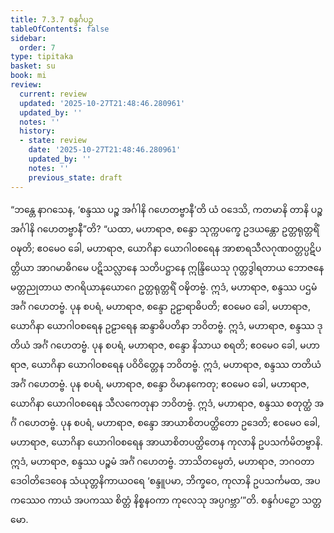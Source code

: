 ```yaml
---
title: 7.3.7 စန္ဒင်္ဂပဉှ
tableOfContents: false
sidebar:
  order: 7
type: tipitaka
basket: su
book: mi
review:
  current: review
  updated: '2025-10-27T21:48:46.280961'
  updated_by: ''
  notes: ''
  history:
  - state: review
    date: '2025-10-27T21:48:46.280961'
    updated_by: ''
    notes: ''
    previous_state: draft
---
```



<ReviewStatus review={frontmatter.review} showDetails={true} />

<HypothesisAnnotation frontmatter={frontmatter} />

<DynamicBreadcrumb />

<Division number="251" book="mi" e="ch" v="28">

<Paragraph number="1804" book="mi">
“ဘန္တေ နာဂသေန, ‘စန္ဒဿ ပဉ္စ အင်္ဂါနိ ဂဟေတဗ္ဗာနီ’တိ ယံ ဝဒေသိ, ကတမာနိ တာနိ ပဉ္စ အင်္ဂါနိ ဂဟေတဗ္ဗာနီ”တိ? “ယထာ, မဟာရာဇ, စန္ဒော သုက္ကပက္ခေ ဥဒယန္တော ဥတ္တရုတ္တရိံ ဝဍ္ဎတိ; ဧဝမေဝ ခေါ, မဟာရာဇ, ယောဂိနာ ယောဂါဝစရေန အာစာရသီလဂုဏဝတ္တပ္ပဋိပတ္တိယာ အာဂမာဓိဂမေ ပဋိသလ္လာနေ သတိပဋ္ဌာနေ ဣန္ဒြိယေသု ဂုတ္တဒွါရတာယ ဘောဇနေ မတ္တညုတာယ ဇာဂရိယာနုယောဂေ ဥတ္တရုတ္တရိံ ဝဍ္ဎိတဗ္ဗံ. ဣဒံ, မဟာရာဇ, စန္ဒဿ ပဌမံ အင်္ဂံ ဂဟေတဗ္ဗံ.
</Paragraph>

<Paragraph number="1805" book="mi">
ပုန စပရံ, မဟာရာဇ, စန္ဒော ဥဠာရာဓိပတိ; ဧဝမေဝ ခေါ, မဟာရာဇ, ယောဂိနာ ယောဂါဝစရေန ဥဠာရေန ဆန္ဒာဓိပတိနာ ဘဝိတဗ္ဗံ. ဣဒံ, မဟာရာဇ, စန္ဒဿ ဒုတိယံ အင်္ဂံ ဂဟေတဗ္ဗံ.
</Paragraph>

<Paragraph number="1806" book="mi">
ပုန စပရံ, မဟာရာဇ, စန္ဒော နိသာယ စရတိ; ဧဝမေဝ ခေါ, မဟာရာဇ, ယောဂိနာ ယောဂါဝစရေန ပဝိဝိတ္တေန ဘဝိတဗ္ဗံ. ဣဒံ, မဟာရာဇ, စန္ဒဿ တတိယံ အင်္ဂံ ဂဟေတဗ္ဗံ.
</Paragraph>

<Paragraph number="1807" book="mi">
ပုန စပရံ, မဟာရာဇ, စန္ဒော ဝိမာနကေတု; ဧဝမေဝ ခေါ, မဟာရာဇ, ယောဂိနာ ယောဂါဝစရေန သီလကေတုနာ ဘဝိတဗ္ဗံ. ဣဒံ, မဟာရာဇ, စန္ဒဿ စတုတ္ထံ အင်္ဂံ ဂဟေတဗ္ဗံ.
</Paragraph>

<Paragraph number="1808" book="mi">
ပုန စပရံ, မဟာရာဇ, စန္ဒော အာယာစိတပတ္ထိတော ဥဒေတိ; ဧဝမေဝ ခေါ, မဟာရာဇ, ယောဂိနာ ယောဂါဝစရေန အာယာစိတပတ္ထိတေန ကုလာနိ ဥပသင်္ကမိတဗ္ဗာနိ. ဣဒံ, မဟာရာဇ, စန္ဒဿ ပဉ္စမံ အင်္ဂံ ဂဟေတဗ္ဗံ. ဘာသိတမ္ပေတံ, မဟာရာဇ, ဘဂဝတာ ဒေဝါတိဒေဝေန သံယုတ္တနိကာယဝရေ ‘စန္ဒူပမာ, ဘိက္ခဝေ, ကုလာနိ ဥပသင်္ကမထ, အပကဿေဝ ကာယံ အပကဿ စိတ္တံ နိစ္စနဝကာ ကုလေသု အပ္ပဂဗ္ဘာ’”တိ.

</Paragraph>
</Division>

<Paragraph number="1809" type="center" book="mi">
စန္ဒင်္ဂပဉှော သတ္တမော.
</Paragraph>